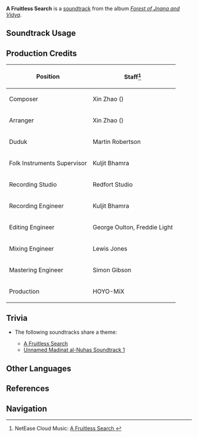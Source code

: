 {{Soundtrack Infobox
|image          = Forest of Jnana and Vidya.png
|album          = Forest of Jnana and Vidya
|disc           = 3
|number         = 81
|featured       =
|featured2      =
|featured3      =
|featured_disc  =
|featured_disc2 =
|featured_disc3 =
|youtube_id     = OVHdCE5GWa0
|spotify_id     = 2AZfUOm3D4UTvLbj3oVnF0
|previous       = Walk Through the Silent Path
|next           = Unbounded Barrenness
}}
'''A Fruitless Search''' is a [[soundtrack]] from the album ''[[Forest of Jnana and Vidya]]''.

==Soundtrack Usage==
{{Soundtrack Usage
|quest    = 
|location = Dharma Forest//underground;;Land of Grounded Dreams
|domain   = 
}}

==Production Credits==
{| class="wikitable"
! Position
! Staff<ref>NetEase Cloud Music: [https://music.163.com/#/song?id=1992343580 A Fruitless Search {{zh|无获的探索}}]</ref>
|-
! Composer
| Xin Zhao ({{zh|赵鑫}})
|-
! Arranger
| Xin Zhao ({{zh|赵鑫}})
|-
! Duduk
| Martin Robertson
|-
! Folk Instruments Supervisor
| Kuljit Bhamra
|-
! Recording Studio
| Redfort Studio
|-
! Recording Engineer
| Kuljit Bhamra
|-
! Editing Engineer
| George Oulton, Freddie Light
|-
! Mixing Engineer
| Lewis Jones
|-
! Mastering Engineer
| Simon Gibson
|-
! Production
| HOYO-MiX
|}
<!--
==Gallery==
<gallery>
</gallery>
-->

==Trivia==
* <section begin="FruitlessSearchTheme" />The following soundtracks share a theme:
** [[A Fruitless Search]]
** [[Unnamed Madinat al-Nuhas Soundtrack 1]]<section end="FruitlessSearchTheme" />

==Other Languages==
{{Other Languages
|en      = A Fruitless Search
|zhs     = 无获的探索
|zhs_rm  = Wùhuò de Tànsuǒ
|zht     = 無獲的探索
|zht_rm  = Wùhuò de Tànsuǒ
|zh_tl   = 
|ja      = 実りなき探索
|ja_rm   = Minori Naki Tansaku
|ja_tl   = A Fruitless Search
}}

==References==
{{Reflist}}

==Navigation==
{{Soundtrack Navbox|Forest of Jnana and Vidya}}